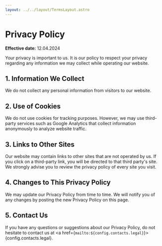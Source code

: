 ```yaml
---
layout: ../../layout/TermsLayout.astro
---
```


# Privacy Policy

**Effective date:** 12.04.2024

Your privacy is important to us. It is our policy to respect your privacy regarding any information we may collect while operating our website.

<CookiePreferencesLink label="Edit consent" client:load />

## 1. Information We Collect

We do not collect any personal information from visitors to our website.

## 2. Use of Cookies

We do not use cookies for tracking purposes. However, we may use third-party services such as Google Analytics that collect information anonymously to analyze website traffic.

## 3. Links to Other Sites

Our website may contain links to other sites that are not operated by us. If you click on a third-party link, you will be directed to that third party's site. We strongly advise you to review the privacy policy of every site you visit.

## 4. Changes to This Privacy Policy

We may update our Privacy Policy from time to time. We will notify you of any changes by posting the new Privacy Policy on this page.

## 5. Contact Us

If you have any questions or suggestions about our Privacy Policy, do not hesitate to contact us at <a href={`mailto:${config.contacts.legal}`}>{config.contacts.legal}</a>.
